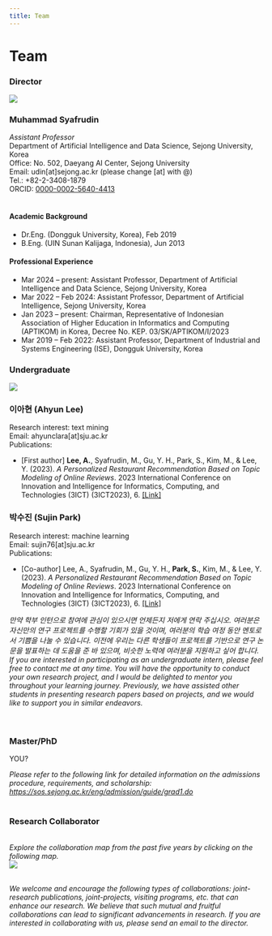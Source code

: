 ```yaml
---
title: Team
---
```


# Team

### <highlight  color="#04be58">Director</highlight>
<div class="row">
<div class="col col--2"><img src="/team/Muhammad_Syafrudin.jpg"/></div>

<div class="col col--10">
<h3>Muhammad Syafrudin</h3>
<i>Assistant Professor</i>
<br/>Department of Artificial Intelligence and Data Science, Sejong University, Korea
<br/>Office: No. 502, Daeyang AI Center, Sejong University
<br/>Email: udin[at]sejong.ac.kr (please change [at] with @)
<br/>Tel.: +82-2-3408-1879
<br/>ORCID: <a href="https://orcid.org/0000-0002-5640-4413" target="_blank">0000-0002-5640-4413</a>
<br/><br/>
<h4>Academic Background</h4>
<ul>
<li>Dr.Eng. (Dongguk University, Korea), Feb 2019</li>
<li>B.Eng. (UIN Sunan Kalijaga, Indonesia), Jun 2013</li>
</ul>

<h4>Professional Experience</h4>
<ul>
<li>Mar 2024 – present: Assistant Professor, Department of Artificial Intelligence and Data Science, Sejong University, Korea</li>
<li>Mar 2022 – Feb 2024: Assistant Professor, Department of Artificial Intelligence, Sejong University, Korea</li>
<li>Jan 2023 – present: Chairman, Representative of Indonesian Association of Higher Education in Informatics and Computing (APTIKOM) in Korea, Decree No. KEP. 03/SK/APTIKOM/I/2023</li>
<li>Mar 2019 – Feb 2022: Assistant Professor, Department of Industrial and Systems Engineering (ISE), Dongguk University, Korea</li>
</ul>

</div>
</div>

### <highlight  color="#0184c6">Undergraduate</highlight>

<div class="row">
<div class="col col--2"><img src="/team/ahyun_2023.jpg"/></div>
<div class="col col--10">
<h3>이아현 (Ahyun Lee)</h3>
Research interest: text mining
<br/>Email: ahyunclara[at]sju.ac.kr
<br/>Publications:
<ul>
<li>[First author] <b>Lee, A.</b>, Syafrudin, M., Gu, Y. H., Park, S., Kim, M., & Lee, Y. (2023). <i>A Personalized Restaurant Recommendation Based on Topic Modeling of Online Reviews</i>. 2023 International Conference on Innovation and Intelligence for Informatics, Computing, and Technologies (3ICT) (3ICT2023), 6. <a target='_blank' alt='link' rel='noopener noreferrer' href='https://doi.org/10.1109/3ICT60104.2023.10391550'>[Link]</a></li>
</ul>
</div>
</div>

<div class="row">
<div class="col col--2"></div>
<div class="col col--10">
<h3>박수진 (Sujin Park)</h3>
Research interest: machine learning
<br/>Email: sujin76[at]sju.ac.kr
<br/>Publications:
<ul>
<li>[Co-author] Lee, A., Syafrudin, M., Gu, Y. H., <b>Park, S.</b>, Kim, M., & Lee, Y. (2023). <i>A Personalized Restaurant Recommendation Based on Topic Modeling of Online Reviews</i>. 2023 International Conference on Innovation and Intelligence for Informatics, Computing, and Technologies (3ICT) (3ICT2023), 6. <a target='_blank' alt='link' rel='noopener noreferrer' href='https://doi.org/10.1109/3ICT60104.2023.10391550'>[Link]</a></li>
</ul>
</div>
</div>
<i>만약 학부 인턴으로 참여에 관심이 있으시면 언제든지 저에게 연락 주십시오. 여러분은 자신만의 연구 프로젝트를 수행할 기회가 있을 것이며, 여러분의 학습 여정 동안 멘토로서 기쁨을 나눌 수 있습니다. 이전에 우리는 다른 학생들이 프로젝트를 기반으로 연구 논문을 발표하는 데 도움을 준 바 있으며, 비슷한 노력에 여러분을 지원하고 싶어 합니다. If you are interested in participating as an undergraduate intern, please feel free to contact me at any time. You will have the opportunity to conduct your own research project, and I would be delighted to mentor you throughout your learning journey. Previously, we have assisted other students in presenting research papers based on projects, and we would like to support you in similar endeavors.</i>
<br/><br/><br/>


### <highlight  color="#0184c6">Master/PhD</highlight>

YOU?

<i>Please refer to the following link for detailed information on the admissions procedure, requirements, and scholarship: <a href="https://sos.sejong.ac.kr/eng/admission/guide/grad1.do" target="_blank">https://sos.sejong.ac.kr/eng/admission/guide/grad1.do</a> </i> 
<br/><br/>

### <highlight  color="#980606">Research Collaborator</highlight>

<br/>
<i>Explore the collaboration map from the past five years by clicking on the following map.</i><br/>
<a href="https://sejong.elsevierpure.com/en/persons/muhammad-syafrudin/network-map#network-map-container" target="_blank"><img src="/team/collaboration_map.svg"/></a><br/>
<br/>

*We welcome and encourage the following types of collaborations: joint-research publications, joint-projects, visiting programs, etc. that can enhance our research. We believe that such mutual and fruitful collaborations can lead to significant advancements in research.*
*If you are interested in collaborating with us, please send an email to the director.*